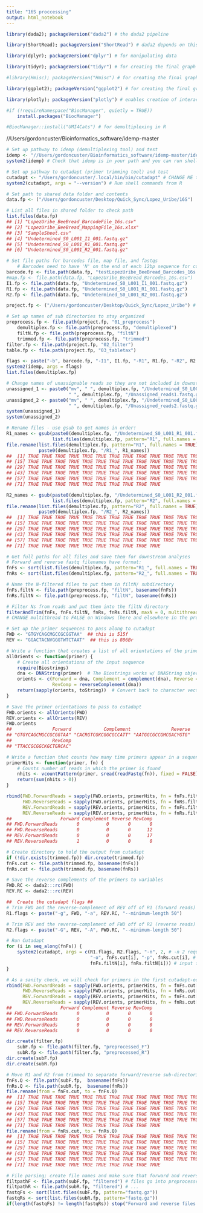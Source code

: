 ```yaml
---
title: "16S proccessing"
output: html_notebook
---
```


```r
library(dada2); packageVersion("dada2") # the dada2 pipeline

library(ShortRead); packageVersion("ShortRead") # dada2 depends on this

library(dplyr); packageVersion("dplyr") # for manipulating data

library(tidyr); packageVersion("tidyr") # for creating the final graph at the end of the pipeline

#library(Hmisc); packageVersion("Hmisc") # for creating the final graph at the end of the pipeline

library(ggplot2); packageVersion("ggplot2") # for creating the final graph at the end of the pipeline

library(plotly); packageVersion("plotly") # enables creation of interactive graphs, especially helpful for quality plots

#if (!requireNamespace("BiocManager", quietly = TRUE))
    install.packages("BiocManager")

#BiocManager::install("UMI4Cats") # for demultiplexing in R
```
//Users/gordoncuster/Bioinformatics_software/idemp-master

```r
# Set up pathway to idemp (demultiplexing tool) and test
idemp <- "//Users/gordoncuster/Bioinformatics_software/idemp-master/idemp" # CHANGE ME if not on microbe
system2(idemp) # Check that idemp is in your path and you can run shell commands from R

# Set up pathway to cutadapt (primer trimming tool) and test
cutadapt <- "/Users/gordoncuster/.local/bin/bin/cutadapt" # CHANGE ME to the cutadapt path on your machine
system2(cutadapt, args = "--version") # Run shell commands from R

# Set path to shared data folder and contents
data.fp <- ("/Users/gordoncuster/Desktop/Quick_Sync/Lopez_Uribe/16S")

# List all files in shared folder to check path
list.files(data.fp)
## [1] "LopezUribe_BeeBread_BarcodeFile_16s.csv" 
## [2] "LopezUribe_BeeBread_MappingFile_16s.xlsx"
## [3] "SampleSheet.csv"                         
## [4] "Undetermined_S0_L001_I1_001.fastq.gz"    
## [5] "Undetermined_S0_L001_R1_001.fastq.gz"    
## [6] "Undetermined_S0_L001_R2_001.fastq.gz"

# Set file paths for barcodes file, map file, and fastqs
    # Barcodes need to have 'N' on the end of each 12bp sequence for compatability
barcode.fp <- file.path(data.fp, "testLopezUribe_BeeBread_Barcodes_16s.txt") # .txt file: barcode </t> sampleID
#map.fp <- file.path(data.fp, "LopezUribe_BeeBread_Barcodes_16s.csv")
I1.fp <- file.path(data.fp, "Undetermined_S0_L001_I1_001.fastq.gz") 
R1.fp <- file.path(data.fp, "Undetermined_S0_L001_R1_001.fastq.gz") 
R2.fp <- file.path(data.fp, "Undetermined_S0_L001_R2_001.fastq.gz") 

project.fp <- ("/Users/gordoncuster/Desktop/Quick_Sync/Lopez_Uribe") # CHANGE ME to project directory; don't append with a "/"

# Set up names of sub directories to stay organized
preprocess.fp <- file.path(project.fp, "01_preprocess")
    demultiplex.fp <- file.path(preprocess.fp, "demultiplexed")
    filtN.fp <- file.path(preprocess.fp, "filtN")
    trimmed.fp <- file.path(preprocess.fp, "trimmed")
filter.fp <- file.path(project.fp, "02_filter") 
table.fp <- file.path(project.fp, "03_tabletax") 
```

```r
flags <- paste("-b", barcode.fp, "-I1", I1.fp, "-R1", R1.fp, "-R2", R2.fp, "-o", demultiplex.fp) 
system2(idemp, args = flags) 
list.files(demultiplex.fp)
```
```r
# Change names of unassignable reads so they are not included in downstream processing
unassigned_1 <- paste0("mv", " ", demultiplex.fp, "/Undetermined_S0_L001_R1_001.fastq.gz_unsigned.fastq.gz",
                       " ", demultiplex.fp, "/Unassigned_reads1.fastq.gz")
unassigned_2 <- paste0("mv", " ", demultiplex.fp, "/Undetermined_S0_L001_R2_001.fastq.gz_unsigned.fastq.gz", 
                       " ", demultiplex.fp, "/Unassigned_reads2.fastq.gz")
system(unassigned_1)
system(unassigned_2)

# Rename files - use gsub to get names in order!
R1_names <- gsub(paste0(demultiplex.fp, "/Undetermined_S0_L001_R1_001.fastq.gz_"), "", 
                 list.files(demultiplex.fp, pattern="R1", full.names = TRUE))
file.rename(list.files(demultiplex.fp, pattern="R1", full.names = TRUE), 
            paste0(demultiplex.fp, "/R1_", R1_names))
##  [1] TRUE TRUE TRUE TRUE TRUE TRUE TRUE TRUE TRUE TRUE TRUE TRUE TRUE TRUE
## [15] TRUE TRUE TRUE TRUE TRUE TRUE TRUE TRUE TRUE TRUE TRUE TRUE TRUE TRUE
## [29] TRUE TRUE TRUE TRUE TRUE TRUE TRUE TRUE TRUE TRUE TRUE TRUE TRUE TRUE
## [43] TRUE TRUE TRUE TRUE TRUE TRUE TRUE TRUE TRUE TRUE TRUE TRUE TRUE TRUE
## [57] TRUE TRUE TRUE TRUE TRUE TRUE TRUE TRUE TRUE TRUE TRUE TRUE TRUE TRUE
## [71] TRUE TRUE TRUE TRUE TRUE TRUE TRUE TRUE TRUE TRUE

R2_names <- gsub(paste0(demultiplex.fp, "/Undetermined_S0_L001_R2_001.fastq.gz_"), "", 
                 list.files(demultiplex.fp, pattern="R2", full.names = TRUE))
file.rename(list.files(demultiplex.fp, pattern="R2", full.names = TRUE),
            paste0(demultiplex.fp, "/R2_", R2_names))
##  [1] TRUE TRUE TRUE TRUE TRUE TRUE TRUE TRUE TRUE TRUE TRUE TRUE TRUE TRUE
## [15] TRUE TRUE TRUE TRUE TRUE TRUE TRUE TRUE TRUE TRUE TRUE TRUE TRUE TRUE
## [29] TRUE TRUE TRUE TRUE TRUE TRUE TRUE TRUE TRUE TRUE TRUE TRUE TRUE TRUE
## [43] TRUE TRUE TRUE TRUE TRUE TRUE TRUE TRUE TRUE TRUE TRUE TRUE TRUE TRUE
## [57] TRUE TRUE TRUE TRUE TRUE TRUE TRUE TRUE TRUE TRUE TRUE TRUE TRUE TRUE
## [71] TRUE TRUE TRUE TRUE TRUE TRUE TRUE TRUE TRUE TRUE

# Get full paths for all files and save them for downstream analyses
# Forward and reverse fastq filenames have format: 
fnFs <- sort(list.files(demultiplex.fp, pattern="R1_", full.names = TRUE))
fnRs <- sort(list.files(demultiplex.fp, pattern="R2_", full.names = TRUE))
```

```r
# Name the N-filtered files to put them in filtN/ subdirectory
fnFs.filtN <- file.path(preprocess.fp, "filtN", basename(fnFs))
fnRs.filtN <- file.path(preprocess.fp, "filtN", basename(fnRs))

# Filter Ns from reads and put them into the filtN directory
filterAndTrim(fnFs, fnFs.filtN, fnRs, fnRs.filtN, maxN = 0, multithread = TRUE) 
# CHANGE multithread to FALSE on Windows (here and elsewhere in the program)
```

```r
# Set up the primer sequences to pass along to cutadapt
FWD <- "GTGYCAGCMGCCGCGGTAA"  ## this is 515f
REV <- "GGACTACNVGGGTWTCTAAT"  ## this is 806Br

# Write a function that creates a list of all orientations of the primers
allOrients <- function(primer) {
    # Create all orientations of the input sequence
    require(Biostrings)
    dna <- DNAString(primer)  # The Biostrings works w/ DNAString objects rather than character vectors
    orients <- c(Forward = dna, Complement = complement(dna), Reverse = reverse(dna), 
                 RevComp = reverseComplement(dna))
    return(sapply(orients, toString))  # Convert back to character vector
}

# Save the primer orientations to pass to cutadapt
FWD.orients <- allOrients(FWD)
REV.orients <- allOrients(REV)
FWD.orients
##               Forward            Complement               Reverse 
## "GTGYCAGCMGCCGCGGTAA" "CACRGTCGKCGGCGCCATT" "AATGGCGCCGMCGACYGTG" 
##               RevComp 
## "TTACCGCGGCKGCTGRCAC"

# Write a function that counts how many time primers appear in a sequence
primerHits <- function(primer, fn) {
    # Counts number of reads in which the primer is found
    nhits <- vcountPattern(primer, sread(readFastq(fn)), fixed = FALSE)
    return(sum(nhits > 0))
}
```

```r
rbind(FWD.ForwardReads = sapply(FWD.orients, primerHits, fn = fnFs.filtN[[1]]), 
      FWD.ReverseReads = sapply(FWD.orients, primerHits, fn = fnRs.filtN[[1]]), 
      REV.ForwardReads = sapply(REV.orients, primerHits, fn = fnFs.filtN[[1]]), 
      REV.ReverseReads = sapply(REV.orients, primerHits, fn = fnRs.filtN[[1]]))
##                  Forward Complement Reverse RevComp
## FWD.ForwardReads       0          0       0       0
## FWD.ReverseReads       0          0       0      12
## REV.ForwardReads       0          0       0      17
## REV.ReverseReads       1          0       0       0
```

```r
# Create directory to hold the output from cutadapt
if (!dir.exists(trimmed.fp)) dir.create(trimmed.fp)
fnFs.cut <- file.path(trimmed.fp, basename(fnFs))
fnRs.cut <- file.path(trimmed.fp, basename(fnRs))

# Save the reverse complements of the primers to variables
FWD.RC <- dada2:::rc(FWD)
REV.RC <- dada2:::rc(REV)

##  Create the cutadapt flags ##
# Trim FWD and the reverse-complement of REV off of R1 (forward reads)
R1.flags <- paste("-g", FWD, "-a", REV.RC, "--minimum-length 50") 

# Trim REV and the reverse-complement of FWD off of R2 (reverse reads)
R2.flags <- paste("-G", REV, "-A", FWD.RC, "--minimum-length 50") 

# Run Cutadapt
for (i in seq_along(fnFs)) {
    system2(cutadapt, args = c(R1.flags, R2.flags, "-n", 2, # -n 2 required to remove FWD and REV from reads
                               "-o", fnFs.cut[i], "-p", fnRs.cut[i], # output files
                               fnFs.filtN[i], fnRs.filtN[i])) # input files
}

# As a sanity check, we will check for primers in the first cutadapt-ed sample:
rbind(FWD.ForwardReads = sapply(FWD.orients, primerHits, fn = fnFs.cut[[1]]), 
      FWD.ReverseReads = sapply(FWD.orients, primerHits, fn = fnRs.cut[[1]]), 
      REV.ForwardReads = sapply(REV.orients, primerHits, fn = fnFs.cut[[1]]), 
      REV.ReverseReads = sapply(REV.orients, primerHits, fn = fnRs.cut[[1]]))
##                  Forward Complement Reverse RevComp
## FWD.ForwardReads       0          0       0       0
## FWD.ReverseReads       0          0       0       0
## REV.ForwardReads       0          0       0       0
## REV.ReverseReads       0          0       0       0
```


```r
dir.create(filter.fp)
    subF.fp <- file.path(filter.fp, "preprocessed_F") 
    subR.fp <- file.path(filter.fp, "preprocessed_R") 
dir.create(subF.fp)
dir.create(subR.fp)

# Move R1 and R2 from trimmed to separate forward/reverse sub-directories
fnFs.Q <- file.path(subF.fp,  basename(fnFs)) 
fnRs.Q <- file.path(subR.fp,  basename(fnRs))
file.rename(from = fnFs.cut, to = fnFs.Q)
##  [1] TRUE TRUE TRUE TRUE TRUE TRUE TRUE TRUE TRUE TRUE TRUE TRUE TRUE TRUE
## [15] TRUE TRUE TRUE TRUE TRUE TRUE TRUE TRUE TRUE TRUE TRUE TRUE TRUE TRUE
## [29] TRUE TRUE TRUE TRUE TRUE TRUE TRUE TRUE TRUE TRUE TRUE TRUE TRUE TRUE
## [43] TRUE TRUE TRUE TRUE TRUE TRUE TRUE TRUE TRUE TRUE TRUE TRUE TRUE TRUE
## [57] TRUE TRUE TRUE TRUE TRUE TRUE TRUE TRUE TRUE TRUE TRUE TRUE TRUE TRUE
## [71] TRUE TRUE TRUE TRUE TRUE TRUE TRUE TRUE TRUE TRUE
file.rename(from = fnRs.cut, to = fnRs.Q)
##  [1] TRUE TRUE TRUE TRUE TRUE TRUE TRUE TRUE TRUE TRUE TRUE TRUE TRUE TRUE
## [15] TRUE TRUE TRUE TRUE TRUE TRUE TRUE TRUE TRUE TRUE TRUE TRUE TRUE TRUE
## [29] TRUE TRUE TRUE TRUE TRUE TRUE TRUE TRUE TRUE TRUE TRUE TRUE TRUE TRUE
## [43] TRUE TRUE TRUE TRUE TRUE TRUE TRUE TRUE TRUE TRUE TRUE TRUE TRUE TRUE
## [57] TRUE TRUE TRUE TRUE TRUE TRUE TRUE TRUE TRUE TRUE TRUE TRUE TRUE TRUE
## [71] TRUE TRUE TRUE TRUE TRUE TRUE TRUE TRUE TRUE TRUE

# File parsing; create file names and make sure that forward and reverse files match
filtpathF <- file.path(subF.fp, "filtered") # files go into preprocessed_F/filtered/
filtpathR <- file.path(subR.fp, "filtered") # ...
fastqFs <- sort(list.files(subF.fp, pattern="fastq.gz"))
fastqRs <- sort(list.files(subR.fp, pattern="fastq.gz"))
if(length(fastqFs) != length(fastqRs)) stop("Forward and reverse files do not match.")
```


